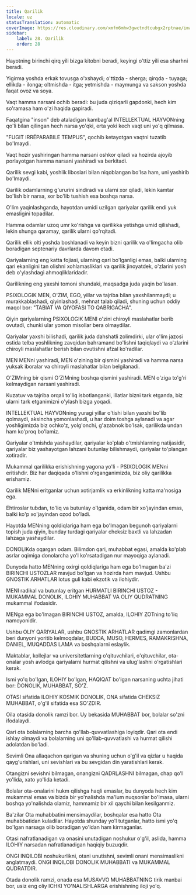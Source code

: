 ```yaml
---
title: Qarilik
locale: uz
statusTranslation: automatic
coverImage: https://res.cloudinary.com/xmfm6mhw3gwctndtcubgx2rptnae/image/upload/v1740337243/small_cover_educacion_fundamental_a051170f1c.webp
sidebar:
    label: 28. Qarilik
    order: 28
---
```

Hayotning birinchi qirq yili bizga kitobni beradi, keyingi o'ttiz yili esa sharhni beradi.

Yigirma yoshda erkak tovusga o'xshaydi; o'ttizda - sherga; qirqda - tuyaga; ellikda - ilonga; oltmishda - itga; yetmishda - maymunga va sakson yoshda faqat ovoz va soya.

Vaqt hamma narsani ochib beradi: bu juda qiziqarli gapdonki, hech kim so'ramasa ham o'zi haqida gapiradi.

Faqatgina "inson" deb ataladigan kambag'al INTELLEKTUAL HAYVONning qo'li bilan qilingan hech narsa yo'qki, erta yoki kech vaqt uni yo'q qilmasa.

"FUGIT IRRÉPARABILE TEMPUS", qochib ketayotgan vaqtni tuzatib bo'lmaydi.

Vaqt hozir yashiringan hamma narsani oshkor qiladi va hozirda ajoyib porlayotgan hamma narsani yashiradi va berkitadi.

Qarilik sevgi kabi, yoshlik liboslari bilan niqoblangan bo'lsa ham, uni yashirib bo'lmaydi.

Qarilik odamlarning g'ururini sindiradi va ularni xor qiladi, lekin kamtar bo'lish bir narsa, xor bo'lib tushish esa boshqa narsa.

O'lim yaqinlashganda, hayotdan umidi uzilgan qariyalar qarilik endi yuk emasligini topadilar.

Hamma odamlar uzoq umr ko'rishga va qarilikka yetishga umid qilishadi, lekin shunga qaramay, qarilik ularni qo'rqitadi.

Qarilik ellik olti yoshda boshlanadi va keyin bizni qarilik va o'limgacha olib boradigan septenariy davrlarda davom etadi.

Qariyalarning eng katta fojiasi, ularning qari bo'lganligi emas, balki ularning qari ekanligini tan olishni xohlamasliklari va qarilik jinoyatdek, o'zlarini yosh deb o'ylashdagi ahmoqliklaridadir.

Qarilikning eng yaxshi tomoni shundaki, maqsadga juda yaqin bo'lasan.

PSIXOLOGIK MEN, O'ZIM, EGO, yillar va tajriba bilan yaxshilanmaydi; u murakkablashadi, qiyinlashadi, mehnat talab qiladi, shuning uchun oddiy maqol bor: "TABIAT VA QIYOFASI TO QABRIGACHA".

Qiyin qariyalarning PSIXOLOGIK MENI o'zini chiroyli maslahatlar berib ovutadi, chunki ular yomon misollar bera olmaydilar.

Qariyalar yaxshi bilishadi, qarilik juda dahshatli zolimdirki, ular o'lim jazosi ostida telba yoshlikning zavqidan bahramand bo'lishni taqiqlaydi va o'zlarini chiroyli maslahatlar berish bilan ovutishni afzal ko'radilar.

MEN MENni yashiradi, MEN o'zining bir qismini yashiradi va hamma narsa yuksak iboralar va chiroyli maslahatlar bilan belgilanadi.

O'ZIMning bir qismi O'ZIMning boshqa qismini yashiradi. MEN o'ziga to'g'ri kelmaydigan narsani yashiradi.

Kuzatuv va tajriba orqali to'liq isbotlanganki, illatlar bizni tark etganda, biz ularni tark etganimizni o'ylash bizga yoqadi.

INTELLEKTUAL HAYVONning yuragi yillar o'tishi bilan yaxshi bo'lib qolmaydi, aksincha yomonlashadi, u har doim toshga aylanadi va agar yoshligimizda biz ochko'z, yolg'onchi, g'azabnok bo'lsak, qarilikda undan ham ko'proq bo'lamiz.

Qariyalar o'tmishda yashaydilar, qariyalar ko'plab o'tmishlarning natijasidir, qariyalar biz yashayotgan lahzani butunlay bilishmaydi, qariyalar to'plangan xotiradir.

Mukammal qarilikka erishishning yagona yo'li - PSIXOLOGIK MENni eritishdir. Biz har daqiqada o'lishni o'rganganimizda, biz oliy qarilikka erishamiz.

Qarilik MENni eritganlar uchun xotirjamlik va erkinlikning katta ma'nosiga ega.

Ehtiroslar tubdan, to'liq va butunlay o'lganida, odam bir xo'jayindan emas, balki ko'p xo'jayindan ozod bo'ladi.

Hayotda MENning qoldiqlariga ham ega bo'lmagan begunoh qariyalarni topish juda qiyin, bunday turdagi qariyalar cheksiz baxtli va lahzadan lahzaga yashaydilar.

DONOLIKda oqargan odam. Bilimdon qari, muhabbat egasi, amalda ko'plab asrlar oqimiga donolarcha yo'l ko'rsatadigan nur mayoqiga aylanadi.

Dunyoda hatto MENning oxirgi qoldiqlariga ham ega bo'lmagan ba'zi BIRINCHI USTOZLAR mavjud bo'lgan va hozirda ham mavjud. Ushbu GNOSTIK ARHATLAR lotus guli kabi ekzotik va ilohiydir.

MENI radikal va butunlay eritgan HURMATLI BIRINCHI USTOZ - MUKAMMAL DONOLIK, ILOHIY MUHABBAT VA OLIY QUDRATNING mukammal ifodasidir.

MENga ega bo'lmagan BIRINCHI USTOZ, amalda, ILOHIY ZOTning to'liq namoyonidir.

Ushbu OLIY QARIYALAR, ushbu GNOSTIK ARHATLAR qadimgi zamonlardan beri dunyoni yoritib kelmoqdalar, BUDDA, MUSO, HERMES, RAMAKRISHNA, DANIEL, MUQADDAS LAMA va boshqalarni eslaylik.

Maktablar, kollejlar va universitetlarning o'qituvchilari, o'qituvchilar, ota-onalar yosh avlodga qariyalarni hurmat qilishni va ulug'lashni o'rgatishlari kerak.

Ismi yo'q bo'lgan, ILOHIY bo'lgan, HAQIQAT bo'lgan narsaning uchta jihati bor: DONOLIK, MUHABBAT, SO'Z.

OTASI sifatida ILOHIY KOSMIK DONOLIK, ONA sifatida CHEKSIZ MUHABBAT, o'g'il sifatida esa SO'ZDIR.

Oila otasida donolik ramzi bor. Uy bekasida MUHABBAT bor, bolalar so'zni ifodalaydi.

Qari ota bolalarning barcha qo'llab-quvvatlashiga loyiqdir. Qari ota endi ishlay olmaydi va bolalarning uni qo'llab-quvvatlashi va hurmat qilishi adolatdan bo'ladi.

Sevimli Ona allaqachon qarigan va shuning uchun o'g'il va qizlar u haqida qayg'urishlari, uni sevishlari va bu sevgidan din yaratishlari kerak.

Otangizni sevishni bilmagan, onangizni QADRLASHNI bilmagan, chap qo'l yo'lida, xato yo'lida ketadi.

Bolalar ota-onalarini hukm qilishga haqli emaslar, bu dunyoda hech kim mukammal emas va bizda bir yo'nalishda ma'lum nuqsonlar bo'lmasa, ularni boshqa yo'nalishda olamiz, hammamiz bir xil qaychi bilan kesilganmiz.

Ba'zilar Ota muhabbatini mensimaydilar, boshqalar esa hatto Ota muhabbatidan kuladilar. Hayotda shunday yo'l tutganlar, hatto ismi yo'q bo'lgan narsaga olib boradigan yo'ldan ham kirmaganlar.

Otasi nafratlanadigan va onasini unutadigan noshukur o'g'il, aslida, hamma ILOHIY narsadan nafratlanadigan haqiqiy buzuqdir.

ONGI INQILOBI noshukurlikni, otani unutishni, sevimli onani mensimaslikni anglatmaydi. ONGI INQILOBI DONOLIK MUHABBATI va MUKAMMAL QUDRATDIR.

Otada donolik ramzi, onada esa MUSAVVO MUHABBATNING tirik manbai bor, usiz eng oliy ICHKI YO'NALISHLARGA erishishning iloji yo'q.
